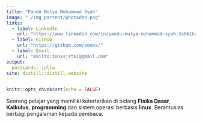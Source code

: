 ```yaml
---
title: "Pandu Mulya Muhammad Syah"
image: "./img_parrent/photoden.png"
links:
  - label: LinkedIn
    url: "https://www.linkedin.com/in/pandu-mulya-muhammad-syah-3a6b1b22b/"
  - label: GitHub
    url: "https://github.com/zooxs/"
  - label: Email
    url: "mailto:zooxsjrto1@gmail.com"
output:
  postcards::jolla
site: distill::distill_website
---
```


```r
knitr::opts_chunk$set(echo = FALSE)
```

Seorang pelajar yang memiliki ketertarikan di bidang **Fisika Dasar**, **Kalkulus**, **programming** dan sistem operasi berbasis **linux**. Berantusias berbagi pengalaman kepada pembaca.

